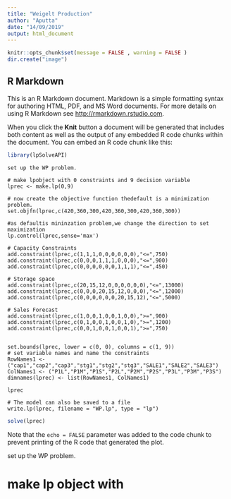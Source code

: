 ---
title: "Weigelt Production"
author: "Aputta"
date: "14/09/2019"
output: html_document
---

```{r setup, include=FALSE}
knitr::opts_chunk$set(message = FALSE , warning = FALSE )
dir.create("image")
```

## R Markdown

This is an R Markdown document. Markdown is a simple formatting syntax for authoring HTML, PDF, and MS Word documents. For more details on using R Markdown see <http://rmarkdown.rstudio.com>.

When you click the **Knit** button a document will be generated that includes both content as well as the output of any embedded R code chunks within the document. You can embed an R code chunk like this:

```{r cars}
library(lpSolveAPI)
```

```[r,eval=false]
set up the WP problem.

# make lpobject with 0 constraints and 9 decision variable 
lprec <- make.lp(0,9)

# now create the objective function thedefault is a minimization problem.
set.objfn(lprec,c(420,360,300,420,360,300,420,360,300))

#as defaultis mininzation problem,we change the direction to set maximization 
lp.control(lprec,sense='max')

# Capacity Constraints
add.constraint(lprec,c(1,1,1,0,0,0,0,0,0),"<=",750)
add.constraint(lprec,c(0,0,0,1,1,1,0,0,0),"<=",900)
add.constraint(lprec,c(0,0,0,0,0,0,1,1,1),"<=",450)

# Storage space
add.constraint(lprec,c(20,15,12,0,0,0,0,0,0),"<=",13000)
add.constraint(lprec,c(0,0,0,20,15,12,0,0,0),"<=",12000)
add.constraint(lprec,c(0,0,0,0,0,0,20,15,12),"<=",5000)

# Sales Forecast
add.constraint(lprec,c(1,0,0,1,0,0,1,0,0),">=",900)
add.constraint(lprec,c(0,1,0,0,1,0,0,1,0),">=",1200)
add.constraint(lprec,c(0,0,1,0,0,1,0,0,1),">=",750)


set.bounds(lprec, lower = c(0, 0), columns = c(1, 9))
# set variable names and name the constraints
RowNames1 <- ("cap1","cap2","cap3","stg1","stg2","stg3","SALE1","SALE2","SALE3")
ColNames1 <- ("P1L","P1M","P1S","P2L","P2M","P2S","P3L","P3M","P3S")
dimnames(lprec) <- list(RowNames1, ColNames1)

lprec

# The model can also be saved to a file
write.lp(lprec, filename = "WP.lp", type = "lp")
```


```{r}
solve(lprec)
```

Note that the `echo = FALSE` parameter was added to the code chunk to prevent printing of the R code that generated the plot.

set up the WP problem.

# make lp object with 
